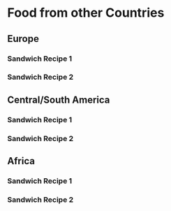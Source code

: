 # Food from other Countries {-}

## Europe {-}
### Sandwich Recipe 1 {-}
### Sandwich Recipe 2 {-}

## Central/South America {-}
### Sandwich Recipe 1 {-}
### Sandwich Recipe 2 {-}

## Africa {-}
### Sandwich Recipe 1 {-}
### Sandwich Recipe 2 {-}
